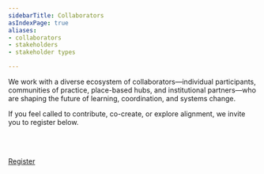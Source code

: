 ```yaml
---
sidebarTitle: Collaborators
asIndexPage: true
aliases:
- collaborators
- stakeholders
- stakeholder types

---
```



We work with a diverse ecosystem of collaborators—individual participants, communities of practice, place-based hubs, and institutional partners—who are shaping the future of learning, coordination, and systems change.

If you feel called to contribute, co-create, or explore alignment, we invite you to register below.

<br></br>

<a href="https://register.prisma.events" target="_blank" rel="noopener noreferrer">
  <StandardButton>
    Register
  </StandardButton>
</a>
